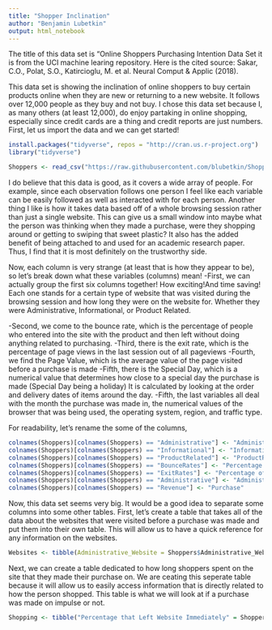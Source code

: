 ```yaml
---
title: "Shopper Inclination"
author: "Benjamin Lubetkin"
output: html_notebook
---
```

The title of this data set is "Online Shoppers Purchasing Intention Data Set it is from the UCI machine learing repository. Here is the cited source: Sakar, C.O., Polat, S.O., Katircioglu, M. et al. Neural Comput & Applic (2018).

This data set is showing the inclination of online shoppers to buy certain products online when they are new or returning to a new website. It follows over 12,000 people as they buy and not buy. I chose this data set because I, as many others (at least 12,000), do enjoy partaking in online shopping, especially since credit cards are a thing and credit reports are just numbers. First, let us import the data and we can get started!

```r
install.packages("tidyverse", repos = "http://cran.us.r-project.org")
library("tidyverse")

Shoppers <- read_csv("https://raw.githubusercontent.com/blubetkin/ShopperInclination/master/online_shoppers_intention.csv")
```
I do believe that this data is good, as it covers a wide array of people. For example, since each observation follows one person I feel like each variable can be easily followed as well as interacted with for each person. Another thing I like is how it takes data based off of a whole browsing session rather than just a single website. This can give us a small window into maybe what the person was thinking when they made a purchase, were they shopping around or getting to swiping that sweet plastic? It also has the added benefit of being attached to and used for an academic research paper. Thus, I find that it is most definitely on the trustworthy side.

Now, each column is very strange (at least that is how they appear to be), so let's break down what these variables (columns) mean!
-First, we can actually group the first six columns together! How exciting!And time saving! Each one stands for a certain type of website that was visited during the browsing session and how long they were on the website for. Whether they were Administrative, Informational, or Product Related. 

-Second, we come to the bounce rate, which is the percentage of people who entered into the site with the product and then left without doing anything related to purchasing.
-Third, there is the exit rate, which is the percentage of page views in the last session out of all pageviews
-Fourth, we find the Page Value, which is the average value of the page visited before a purchase is made
-Fifth, there is the Special Day, which is a numerical value that determines how close to a special day the purchase is made (Special Day being a holiday) It is calculated by looking at the order and delivery dates of items around the day.
-Fifth, the last variables all deal with the month the purchase was made in, the numerical values of the browser that was being used, the operating system, region, and traffic type. 

For readability, let's rename the some of the columns,
```r
colnames(Shoppers)[colnames(Shoppers) == "Administrative"] <- "Administrative_Website"
colnames(Shoppers)[colnames(Shoppers) == "Informational"] <- "Informational_Website"
colnames(Shoppers)[colnames(Shoppers) == "ProductRelated"] <- "ProductRelated_Website"
colnames(Shoppers)[colnames(Shoppers) == "BounceRates"] <- "Percentage that Left Website Immediately"
colnames(Shoppers)[colnames(Shoppers) == "ExitRates"] <- "Percentage of Page Views in Last Session (Out of all Views)"
colnames(Shoppers)[colnames(Shoppers) == "Administrative"] <- "Administrative_Website"
colnames(Shoppers)[colnames(Shoppers) == "Revenue"] <- "Purchase"
```
Now, this data set seems very big. It would be a good idea to separate some columns into some other tables. First, let's create a table that takes all of the data about the websites that were visited before a purchase was made and put them into their own table. This will allow us to have a quick reference for any information on the websites. 

```r
Websites <- tibble(Administrative_Website = Shoppers$Administrative_Website, Administrative_Duration = Shoppers$Administrative_Duration, Informational_Website = Shoppers$Informational_Website, Informational_Duration = Shoppers$Informational_Duration, ProductRelated = Shoppers$ProductRelated_Website, ProductRelated_Duration = Shoppers$ProductRelated_Duration, Purchase = Shoppers$Purchase)
```

Next, we can create a table dedicated to how long shoppers spent on the site that they made their purchase on. We are ceating this seperate table because it will allow us to easily access information that is directly related to how the person shopped. This table is what we will look at if a purchase was made on impulse or not.

```r
Shopping <- tibble("Percentage that Left Website Immediately" = Shoppers$"Percentage that Left Website Immediately", "Percentage of Page Views in Last Session (Out of all Views)" = Shoppers$"Percentage of Page Views in Last Session (Out of all Views)", "PageValues" = Shoppers$"PageValues", "SpecialDay" = Shoppers$"SpecialDay", "Month" = Shoppers$"Month")
```
